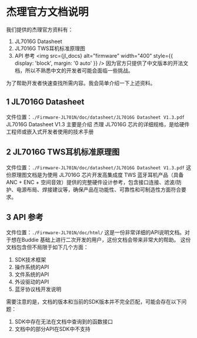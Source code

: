 
# 杰理官方文档说明

我们提供的杰理官方资料有：
1. JL7016G Datasheet
2. JL7016G TWS耳机标准原理图
3. API 参考
<img src={jl_docs} alt="firmware" width="400" style={{ display: 'block', margin: '0 auto' }} />
因为官方只提供了中文版本的开法文档，所以不熟悉中文的开发者可能会面临一些挑战。



为了帮助开发者快速查找所需内容。我会简单介绍一下上述资料。

## 1 JL7016G Datasheet

文件位置：`./Firmware-JL701N/doc/datasheet/JL7016G Datasheet V1.3.pdf`
JL7016G Datasheet V1.3 主要是介绍 杰理 JL7016G 芯片的详细规格，是给硬件工程师或嵌入式开发者使用的技术手册


## 2 JL7016G TWS耳机标准原理图 

文件位置：`./Firmware-JL701N/doc/datasheet/JL7016G Datasheet V1.3.pdf`
这份原理图文档是为使用 JL7016G 芯片开发高集成度 TWS 蓝牙耳机产品（具备 ANC + ENC + 空间音效）提供的完整硬件设计参考，包含接口连接、滤波/防护、电源布局、焊接建议等，确保产品在功能性、可靠性和可制造性方面符合要求。

## 3 API 参考

文件位置：`./Firmware-JL701N/doc/html/`
这是一份非常详细的API说明文档。对于想在Buddie 基础上进行二次开发的用户，这份文档会带来非常大的帮助。
这份文档包含但不局限于如下几个方面：
1. SDK技术框架
2. 操作系统的API
3. 文件系统的API
4. 外设驱动的API
5. 蓝牙协议栈开发说明

需要注意的是，文档的版本和当前的SDK版本并不完全匹配，可能会存在以下问题：
1. SDK中存在无法在文档中查询到的函数接口
2. 文档中的部分API在SDK中不支持










